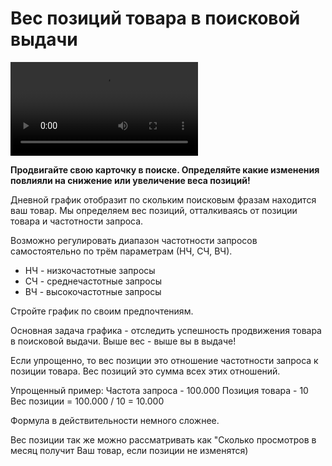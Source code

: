 # Вес позиций товара в поисковой выдачи

<video autoplay="" controls="true" controlslist="nodownload" class="w-full mt-4 rounded pb-4"><source src="https://newdash.neuromarket.online/videos/keywordsweight.mp4" type="video/mp4"/></video>


**Продвигайте свою карточку в поиске. Определяйте какие изменения повлияли на снижение или увеличение веса позиций!**

Дневной график отобразит по скольким поисковым фразам находится ваш товар. Мы определяем вес позиций, отталкиваясь от позиции товара и частотности запроса.

Возможно регулировать диапазон частотности запросов самостоятельно по трём параметрам (НЧ, СЧ, ВЧ).

 - <span className="text-purple-500 font-bold">НЧ</span> - низкочастотные запросы
 - <span className="text-blue-500 font-bold">СЧ</span> - среднечастотные запросы
 - <span className="text-yellow-500 font-bold">ВЧ</span> - высокочастотные запросы

Стройте график по своим предпочтениям.

Основная задача графика - отследить успешность продвижения товара в поисковой выдачи. Выше вес - выше вы в выдаче!

Если упрощенно, то вес позиции это отношение частотности запроса к позиции товара. Вес позиций это сумма всех этих отношений.

Упрощенный пример:
Частота запроса - 100.000
Позиция товара - 10
Вес позиции = 100.000 / 10 = 10.000

Формула в действительности немного сложнее.

Вес позиции так же можно рассматривать как "Сколько просмотров в месяц получит Ваш товар, если позиции не изменятся)